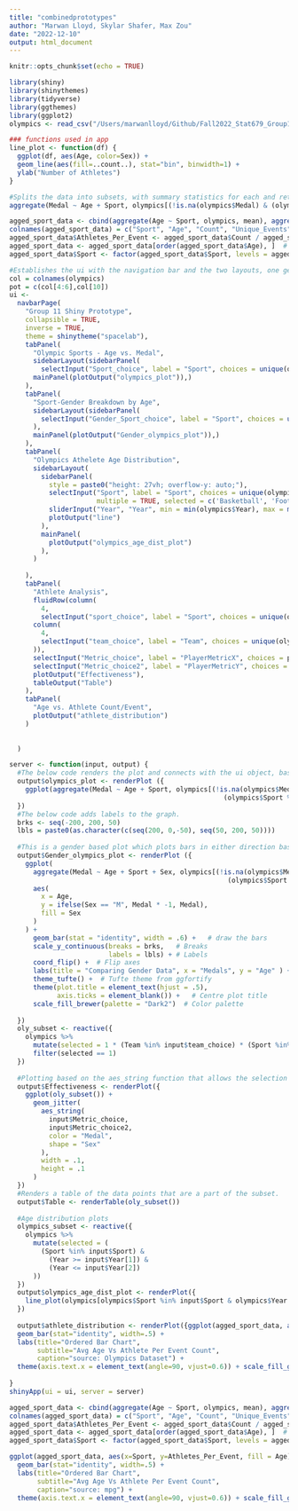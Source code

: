 ```yaml
---
title: "combinedprototypes"
author: "Marwan Lloyd, Skylar Shafer, Max Zou"
date: "2022-12-10"
output: html_document
---
```


```r
knitr::opts_chunk$set(echo = TRUE)
```

```r
library(shiny)
library(shinythemes)
library(tidyverse)
library(ggthemes)
library(ggplot2)
olympics <- read_csv("/Users/marwanlloyd/Github/Fall2022_Stat679_Group11_Project/Vis_Hosting/General_Olympics/Shiny_Data/athlete_events.csv")
```



```r
### functions used in app
line_plot <- function(df) {
  ggplot(df, aes(Age, color=Sex)) +
  geom_line(aes(fill=..count..), stat="bin", binwidth=1) +
  ylab("Number of Athletes")
}
```

```r
#Splits the data into subsets, with summary statistics for each and returns the result in a group by form, this one by age and sport.
aggregate(Medal ~ Age + Sport, olympics[(!is.na(olympics$Medal) & (olympics$Sport %in% c("Canoeing", "Cricket"))),], length)
```

```r
agged_sport_data <- cbind(aggregate(Age ~ Sport, olympics, mean), aggregate(ID ~ Sport, olympics, length)$ID, aggregate(Event ~ Sport, olympics, function(Event) length(unique(Event)))$Event)
colnames(agged_sport_data) = c("Sport", "Age", "Count", "Unique_Events")
agged_sport_data$Athletes_Per_Event <- agged_sport_data$Count / agged_sport_data$Unique_Events
agged_sport_data <- agged_sport_data[order(agged_sport_data$Age), ]  # sort
agged_sport_data$Sport <- factor(agged_sport_data$Sport, levels = agged_sport_data$Sport) 
```


```r
#Establishes the ui with the navigation bar and the two layouts, one general olympics, and one focused on gender.
col = colnames(olympics)
pot = c(col[4:6],col[10])
ui <-
  navbarPage(
    "Group 11 Shiny Prototype",
    collapsible = TRUE,
    inverse = TRUE,
    theme = shinytheme("spacelab"),
    tabPanel(
      "Olympic Sports - Age vs. Medal",
      sidebarLayout(sidebarPanel(
        selectInput("Sport_choice", label = "Sport", choices = unique(olympics$Sport), multiple = TRUE, selected = c('Basketball', 'Football') ) ),
      mainPanel(plotOutput("olympics_plot")),)
    ),
    tabPanel(
      "Sport-Gender Breakdown by Age",
      sidebarLayout(sidebarPanel(
        selectInput("Gender_Sport_choice", label = "Sport", choices = unique(olympics$Sport), multiple = TRUE, selected = 'Basketball')
      ),
      mainPanel(plotOutput("Gender_olympics_plot")),)
    ),
    tabPanel(
      "Olympics Athelete Age Distribution",
      sidebarLayout(
        sidebarPanel(
          style = paste0("height: 27vh; overflow-y: auto;"),
          selectInput("Sport", label = "Sport", choices = unique(olympics$Sport), 
                      multiple = TRUE, selected = c('Basketball', 'Football') ),
          sliderInput("Year", "Year", min = min(olympics$Year), max = max(olympics$Year), c(1980, 2010), sep = "" ),
          plotOutput("line")
        ),
        mainPanel(
          plotOutput("olympics_age_dist_plot")
        ),
      )
      
    ),
    tabPanel(
      "Athlete Analysis",
      fluidRow(column(
        4,
        selectInput("sport_choice", label = "Sport", choices = unique(olympics$Sport), multiple = TRUE , selected = 'Basketball') ),
      column(
        4,
        selectInput("team_choice", label = "Team", choices = unique(olympics$Team), multiple = TRUE, selected = 'United States')
      )),
      selectInput("Metric_choice", label = "PlayerMetricX", choices = pot, selected = 'Age'),
      selectInput("Metric_choice2", label = "PlayerMetricY", choices = pot, selected = 'Height'),
      plotOutput("Effectiveness"),
      tableOutput("Table")
    ),
    tabPanel(
      "Age vs. Athlete Count/Event",
      plotOutput("athlete_distribution")
    )
    
    
  )

server <- function(input, output) {
  #The below code renders the plot and connects with the ui object, based on the sports selected it produces various color coded dot graphs, colored by sport.
  output$olympics_plot <- renderPlot ({
    ggplot(aggregate(Medal ~ Age + Sport, olympics[(!is.na(olympics$Medal) &
                                                      (olympics$Sport %in% input$Sport_choice)), ], length)) + geom_point(aes(x = Age, y = Medal, col = Sport))
  })
  #The below code adds labels to the graph.
  brks <- seq(-200, 200, 50)
  lbls = paste0(as.character(c(seq(200, 0,-50), seq(50, 200, 50))))
  
  #This is a gender based plot which plots bars in either direction based on gender and fills color based on gender based on the sport selected.
  output$Gender_olympics_plot <- renderPlot ({
    ggplot(
      aggregate(Medal ~ Age + Sport + Sex, olympics[(!is.na(olympics$Medal) &
                                                       (olympics$Sport %in% input$Gender_Sport_choice)), ], length),
      aes(
        x = Age,
        y = ifelse(Sex == "M", Medal * -1, Medal),
        fill = Sex
      )
    ) +
      geom_bar(stat = "identity", width = .6) +   # draw the bars
      scale_y_continuous(breaks = brks,   # Breaks
                         labels = lbls) + # Labels
      coord_flip() +  # Flip axes
      labs(title = "Comparing Gender Data", x = "Medals", y = "Age" ) +
      theme_tufte() +  # Tufte theme from ggfortify
      theme(plot.title = element_text(hjust = .5),
            axis.ticks = element_blank()) +   # Centre plot title
      scale_fill_brewer(palette = "Dark2")  # Color palette
    
  })
  oly_subset <- reactive({
    olympics %>%
      mutate(selected = 1 * (Team %in% input$team_choice) * (Sport %in% input$sport_choice)) %>%
      filter(selected == 1)
  })
  
  #Plotting based on the aes_string function that allows the selection of x and y axes by the user for more customizability.
  output$Effectiveness <- renderPlot({
    ggplot(oly_subset()) +
      geom_jitter(
        aes_string(
          input$Metric_choice,
          input$Metric_choice2,
          color = "Medal",
          shape = "Sex"
        ),
        width = .1,
        height = .1
      )
  })
  #Renders a table of the data points that are a part of the subset.
  output$Table <- renderTable(oly_subset())
  
  #Age distribution plots
  olympics_subset <- reactive({
    olympics %>%
      mutate(selected = (
        (Sport %in% input$Sport) &
          (Year >= input$Year[1]) &
          (Year <= input$Year[2])
      ))
  })
  output$olympics_age_dist_plot <- renderPlot({
    line_plot(olympics[olympics$Sport %in% input$Sport & olympics$Year >= input$Year[1] & olympics$Year <= input$Year[2],])
  })
  
  output$athlete_distribution <- renderPlot({ggplot(agged_sport_data, aes(x=Sport, y=Athletes_Per_Event, fill = Age)) + 
  geom_bar(stat="identity", width=.5) + 
  labs(title="Ordered Bar Chart", 
       subtitle="Avg Age Vs Athlete Per Event Count", 
       caption="source: Olympics Dataset") + 
  theme(axis.text.x = element_text(angle=90, vjust=0.6)) + scale_fill_gradient2(low = "red", mid = "orange", high = "blue", midpoint = 12) + labs(y = "Athletes per Event")})
  
}
shinyApp(ui = ui, server = server)
```

```r
agged_sport_data <- cbind(aggregate(Age ~ Sport, olympics, mean), aggregate(ID ~ Sport, olympics, length)$ID, aggregate(Event ~ Sport, olympics, function(Event) length(unique(Event)))$Event)
colnames(agged_sport_data) = c("Sport", "Age", "Count", "Unique_Events")
agged_sport_data$Athletes_Per_Event <- agged_sport_data$Count / agged_sport_data$Unique_Events
agged_sport_data <- agged_sport_data[order(agged_sport_data$Age), ]  # sort
agged_sport_data$Sport <- factor(agged_sport_data$Sport, levels = agged_sport_data$Sport) 

ggplot(agged_sport_data, aes(x=Sport, y=Athletes_Per_Event, fill = Age)) + 
  geom_bar(stat="identity", width=.5) + 
  labs(title="Ordered Bar Chart", 
       subtitle="Avg Age Vs Athlete Per Event Count", 
       caption="source: mpg") + 
  theme(axis.text.x = element_text(angle=90, vjust=0.6)) + scale_fill_gradient2(low = "red", mid = "orange", high = "blue", midpoint = 12) + labs(y = "Athletes per Event")
```









